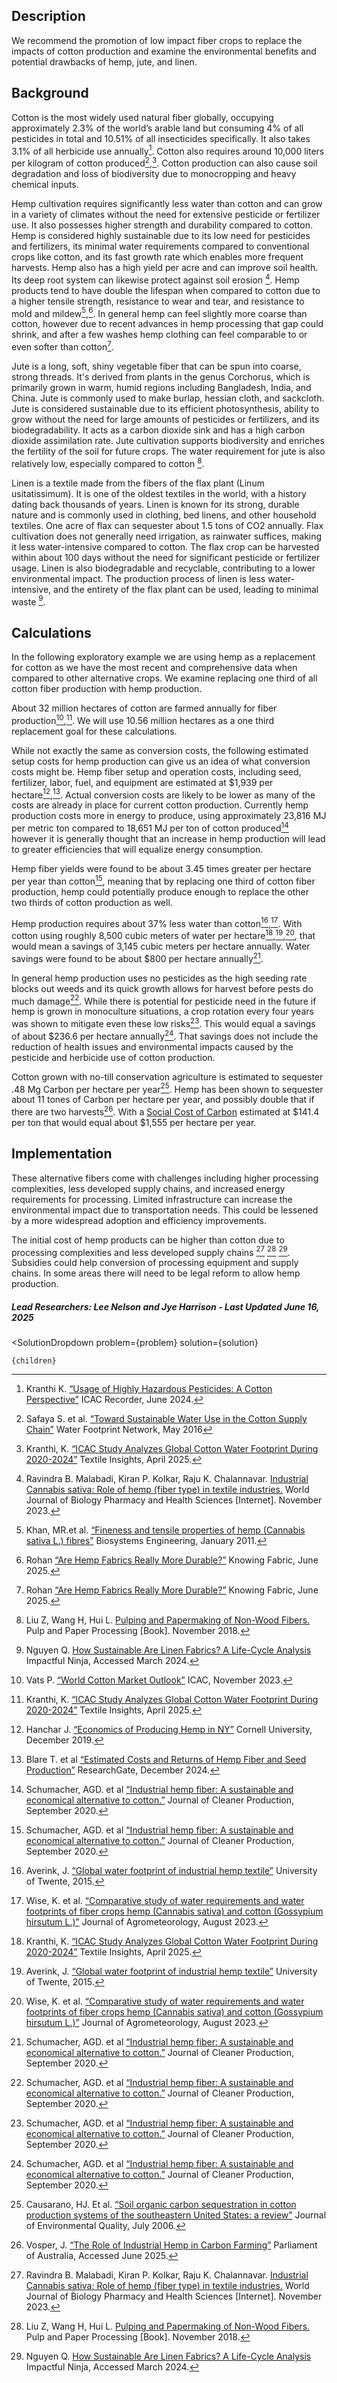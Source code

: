 

## Description	

We recommend the promotion of low impact fiber crops to replace the impacts of cotton production and examine the environmental benefits and potential drawbacks of hemp, jute, and linen.

## Background
Cotton is the most widely used natural fiber globally, occupying approximately 2.3% of the world’s arable land but consuming 4% of all pesticides in total and 10.51% of all insecticides specifically. It also takes 3.1% of all herbicide use annually[^"4"]. Cotton also requires around 10,000 liters per kilogram of cotton produced[^"5"],[^"7"]. Cotton production can also cause soil degradation and loss of biodiversity due to monocropping and heavy chemical inputs.

Hemp cultivation requires significantly less water than cotton and can grow in a variety of climates without the need for extensive pesticide or fertilizer use. It also possesses higher strength and durability compared to cotton.  Hemp is considered highly sustainable due to its low need for pesticides and fertilizers, its minimal water requirements compared to conventional crops like cotton, and its fast growth rate which enables more frequent harvests. Hemp also has a high yield per acre and can improve soil health. Its deep root system can likewise protect against soil erosion [^"1"]. Hemp products tend to have double the lifespan when compared to cotton due to a higher tensile strength, resistance to wear and tear, and resistance to mold and mildew[^"15"],[^"16"]. In general hemp can feel slightly more coarse than cotton, however due to recent advances in hemp processing that gap could shrink, and after a few washes hemp clothing can feel comparable to or even softer than cotton[^"16"].

Jute is a long, soft, shiny vegetable fiber that can be spun into coarse, strong threads. It's derived from plants in the genus Corchorus, which is primarily grown in warm, humid regions including Bangladesh, India, and China. Jute is commonly used to make burlap, hessian cloth, and sackcloth. Jute is considered sustainable due to its efficient photosynthesis, ability to grow without the need for large amounts of pesticides or fertilizers, and its biodegradability. It acts as a carbon dioxide sink and has a high carbon dioxide assimilation rate. Jute cultivation supports biodiversity and enriches the fertility of the soil for future crops. The water requirement for jute is also relatively low, especially compared to cotton [^"2"].

Linen is a textile made from the fibers of the flax plant (Linum usitatissimum). It is one of the oldest textiles in the world, with a history dating back thousands of years. Linen is known for its strong, durable nature and is commonly used in clothing, bed linens, and other household textiles. One acre of flax can sequester about 1.5 tons of CO2 annually. Flax cultivation does not generally need irrigation, as rainwater suffices, making it less water-intensive compared to cotton. The flax crop can be harvested within about 100 days without the need for significant pesticide or fertilizer usage. Linen is also biodegradable and recyclable, contributing to a lower environmental impact. The production process of linen is less water-intensive, and the entirety of the flax plant can be used, leading to minimal waste [^"3"].

## Calculations
In the following exploratory example we are using hemp as a replacement for cotton as we have the most recent and comprehensive data when compared to other alternative crops. We examine replacing one third of all cotton fiber production with hemp production.

About 32 million hectares of cotton are farmed annually for fiber production[^"6"],[^"7"]. We will use 10.56 million hectares as a one third replacement goal for these calculations.

While not exactly the same as conversion costs, the following estimated setup costs for hemp production can give us an idea of what conversion costs might be. Hemp fiber setup and operation costs, including seed, fertilizer, labor, fuel, and equipment are estimated at $1,939 per hectare[^"8"],[^"9"]. Actual conversion costs are likely to be lower as many of the costs are already in place for current cotton production. Currently hemp production costs more in energy to produce, using approximately 23,816 MJ per metric ton compared to 18,651 MJ per ton of cotton produced[^"12"] however it is generally thought that an increase in hemp production will lead to greater efficiencies that will equalize energy consumption.

Hemp fiber yields were found to be about 3.45 times greater per hectare per year than cotton[^"12"], meaning that by replacing one third of cotton fiber production, hemp could potentially produce enough to replace the other two thirds of cotton production as well.

Hemp production requires about 37% less water than cotton[^"10"],[^"11"]. With cotton using roughly 8,500 cubic meters of water per hectare[^"7"],[^"10"],[^"11"], that would mean a savings of 3,145 cubic meters per hectare annually. Water savings were found to be about $800 per hectare annually[^"12"].

In general hemp production uses no pesticides as the high seeding rate blocks out weeds and its quick growth allows for harvest before pests do much damage[^"12"]. While there is potential for pesticide need in the future if hemp is grown in monoculture situations, a crop rotation every four years was shown to mitigate even these low risks[^"12"]. This would equal a savings of about $236.6 per hectare annually[^"12"]. That savings does not include the reduction of health issues and environmental impacts caused by the pesticide and herbicide use of cotton production.

Cotton grown with no-till conservation agriculture is estimated to sequester .48 Mg Carbon per hectare per year[^"13"]. Hemp has been shown to sequester about 11 tones of Carbon per hectare per year, and possibly double that if there are two harvests[^"14"]. With a [Social Cost of Carbon](https://www.urbancruiseship.org/energy/energy_socioeconomics/carbon_pricing_e) estimated at $141.4 per ton that would equal about $1,555 per hectare per year.

## Implementation

These alternative fibers come with challenges including higher processing complexities, less developed supply chains, and increased energy requirements for processing. Limited infrastructure can increase the environmental impact due to transportation needs. This could be lessened by a more widespread adoption and efficiency improvements.

The initial cost of hemp products can be higher than cotton due to processing complexities and less developed supply chains [^"1"] [^"2"] [^"3"]. Subsidies could help conversion of processing equipment and supply chains. In some areas there will need to be legal reform to allow hemp production.

##### Lead Researchers: Lee Nelson and Jye Harrison - Last Updated June 16, 2025

[^"1"]: Ravindra B. Malabadi, Kiran P. Kolkar, Raju K. Chalannavar. [Industrial Cannabis sativa: Role of hemp (fiber type) in textile industries.](http://dx.doi.org/10.30574/wjbphs.2023.16.2.0450) World Journal of Biology Pharmacy and Health Sciences [Internet].  November 2023.

[^"2"]: Liu Z, Wang H, Hui L. [Pulping and Papermaking of Non-Wood Fibers.](10.5772/intechopen.79017) Pulp and Paper Processing [Book].  November 2018.

[^"3"]: Nguyen Q. [How Sustainable Are Linen Fabrics? A Life-Cycle Analysis](https://impactful.ninja/how-sustainable-are-linen-fabrics/) Impactful Ninja, Accessed March 2024.

[^"4"]: Kranthi K. [“Usage of Highly Hazardous Pesticides: A Cotton Perspective”]( https://www.icac.org/Content/PublicationsPdf%20Files/d8312b5a_0bd0_47c0_afac_7dcc9ba8fc66/e-cotton-Recorder-2-2024-V2.pdf.pdf) ICAC Recorder, June 2024.

[^"5"]: Safaya S. et al. [“Toward Sustainable Water Use in the Cotton Supply Chain”]( https://waterfootprint.org/resources/Assessm_water_footprint_cotton_India.pdf) Water Footprint Network, May 2016
[^"6"]: Vats P. [“World Cotton Market Outlook”](https://www.wto.org/english/tratop_e/agric_e/icac_presentation_e.pdf) ICAC, November 2023.

[^"7"]: Kranthi, K. [“ICAC Study Analyzes Global Cotton Water Footprint During 2020-2024”]( https://textileinsights.in/icac-study-analyzes-global-cotton-water-footprint-during-2020-2024/) Textile Insights, April 2025.

[^"8"]: Hanchar J. [“Economics of Producing Hemp in NY”]( https://hemp.cals.cornell.edu/resource/economics-producing-hemp-ny-fiber-grain-dual-purpose-projected-costs-returns-preliminary-2020-budgets/) Cornell University, December 2019.

[^"9"]: Blare T. et al [“Estimated Costs and Returns of Hemp Fiber and Seed Production”](http://dx.doi.org/10.32473/edis-ag481-2024) ResearchGate, December 2024.

[^"10"]: Averink, J. [“Global water footprint of industrial hemp textile”](https://essay.utwente.nl/68219/?utm_source=chatgpt.com) University of Twente, 2015.

[^"11"]: Wise, K. et al. [“Comparative study of water requirements and water footprints of fiber crops hemp (Cannabis sativa) and cotton (Gossypium hirsutum L.)”]( http://dx.doi.org/10.54386/jam.v25i3.2260) Journal of Agrometeorology, August 2023.

[^"12"]: Schumacher, AGD. et al [“Industrial hemp fiber: A sustainable and economical alternative to cotton.”](https://doi.org/10.1016/j.jclepro.2020.122180) Journal of Cleaner Production, September 2020.

[^"13"]: Causarano, HJ. Et al. [“Soil organic carbon sequestration in cotton production systems of the southeastern United States: a review”]( https://doi.org/10.2134/jeq2005.0150) Journal of Environmental Quality, July 2006.

[^"14"]: Vosper, J. [“The Role of Industrial Hemp in Carbon Farming”]( https://www.aph.gov.au/documentstore.ashx?id=ae6e9b56-1d34-4ed3-9851-2b3bf0b6eb4f) Parliament of Australia, Accessed June 2025.

[^"15"]: Khan, MR.et al. [“Fineness and tensile properties of hemp (Cannabis sativa L.) fibres”]( https://doi.org/10.1016/j.biosystemseng.2010.10.004) Biosystems Engineering, January 2011.

[^"16"]: Rohan [“Are Hemp Fabrics Really More Durable?”]( https://knowingfabric.com/are-hemp-fabrics-really-more-durable/) Knowing Fabric, June 2025.



  <SolutionDropdown 
    problem={problem} 
    solution={solution}
  >
    {children}
  </SolutionDropdown>